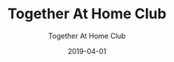 ---
path: "tgtathomeclub"
title: "Together At Home Club"
description: "Collection of free and discounted resources to keep you staying at home during COVID-19 outbreak."
subtitle: "Together At Home Club"
draft: false
feature: false
date: "2019-04-01"
year: "2019" 
cover: "/static/pingspace-og-cover.png"
photo: "/static/pingspace-og-cover.png"
category: "Web Design"
color: "#2C1E80"
url: "https://together-at-home.netlify.app/"
tags: 
    - "COVID"
    - "Landing Page"
    - "React"
---